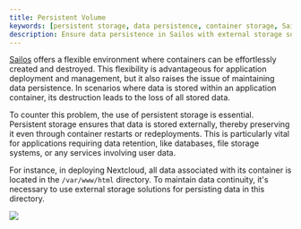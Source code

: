 ```yaml
---
title: Persistent Volume
keywords: [persistent storage, data persistence, container storage, Sailos, external storage, container deployment, data retention, Nextcloud, application container]
description: Ensure data persistence in Sailos with external storage solutions, maintaining data continuity even through container restarts or redeployments.
---
```


[Sailos](https://usw.sailos.io) offers a flexible environment where containers can be effortlessly created and
destroyed. This flexibility is advantageous for application deployment and management, but it also raises the issue of
maintaining data persistence. In scenarios where data is stored within an application container, its destruction leads
to the loss of all stored data.

To counter this problem, the use of persistent storage is essential. Persistent storage ensures that data is stored
externally, thereby preserving it even through container restarts or redeployments. This is particularly vital for
applications requiring data retention, like databases, file storage systems, or any services involving user data.

For instance, in deploying Nextcloud, all data associated with its container is located in the `/var/www/html`
directory. To maintain data continuity, it's necessary to use external storage solutions for persisting data in this
directory.

![](./images/sailos-add-storage.png)